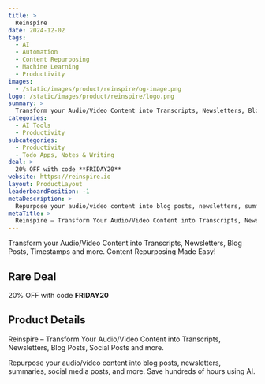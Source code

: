 ```yaml
---
title: >
  Reinspire
date: 2024-12-02
tags:
  - AI
  - Automation
  - Content Repurposing
  - Machine Learning
  - Productivity
images:
  - /static/images/product/reinspire/og-image.png
logo: /static/images/product/reinspire/logo.png
summary: >
  Transform your Audio/Video Content into Transcripts, Newsletters, Blog Posts, Timestamps and more. Content Repurposing Made Easy!
categories:
  - AI Tools
  - Productivity
subcategories:
  - Productivity
  - Todo Apps, Notes & Writing
deal: >
  20% OFF with code **FRIDAY20**
website: https://reinspire.io
layout: ProductLayout
leaderboardPosition: -1
metaDescription: >
  Repurpose your audio/video content into blog posts, newsletters, summaries, social media posts, and more. Save hundreds of hours using AI.
metaTitle: >
  Reinspire – Transform Your Audio/Video Content into Transcripts, Newsletters, Blog Posts, Social Posts and more.
---
```

Transform your Audio/Video Content into Transcripts, Newsletters, Blog Posts, Timestamps and more. Content Repurposing Made Easy!

## Rare Deal

20% OFF with code **FRIDAY20**

## Product Details

Reinspire – Transform Your Audio/Video Content into Transcripts, Newsletters, Blog Posts, Social Posts and more.

Repurpose your audio/video content into blog posts, newsletters, summaries, social media posts, and more. Save hundreds of hours using AI.
